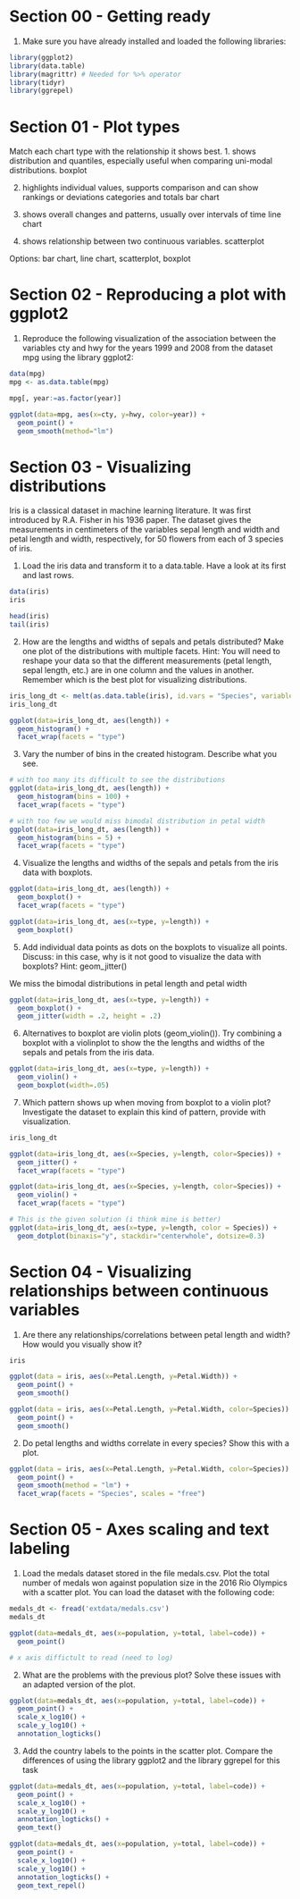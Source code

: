 # Section 00 - Getting ready
1. Make sure you have already installed and loaded the following libraries:
```r
library(ggplot2)
library(data.table)
library(magrittr) # Needed for %>% operator
library(tidyr)
library(ggrepel)
```

# Section 01 - Plot types
Match each chart type with the relationship it shows best.
1. shows distribution and quantiles, especially useful when comparing uni-modal distributions.
boxplot

2. highlights individual values, supports comparison and can show rankings or deviations categories and totals
bar chart

3. shows overall changes and patterns, usually over intervals of time
line chart

4. shows relationship between two continuous variables.
scatterplot

Options: bar chart, line chart, scatterplot, boxplot

# Section 02 - Reproducing a plot with ggplot2
1. Reproduce the following visualization of the association between the variables cty and hwy for the years
1999 and 2008 from the dataset mpg using the library ggplot2:
```r
data(mpg)
mpg <- as.data.table(mpg)

mpg[, year:=as.factor(year)]

ggplot(data=mpg, aes(x=cty, y=hwy, color=year)) +
  geom_point() +
  geom_smooth(method="lm")
```

# Section 03 - Visualizing distributions

Iris is a classical dataset in machine learning literature. It was first introduced by R.A. Fisher in his 1936
paper. The dataset gives the measurements in centimeters of the variables sepal length and width and petal
length and width, respectively, for 50 flowers from each of 3 species of iris.

1. Load the iris data and transform it to a data.table. Have a look at its first and last rows.
```r
data(iris)
iris

head(iris)
tail(iris)
```


2. How are the lengths and widths of sepals and petals distributed? Make one plot of the distributions
with multiple facets. Hint: You will need to reshape your data so that the different measurements (petal
length, sepal length, etc.) are in one column and the values in another. Remember which is the best plot
for visualizing distributions.
```r
iris_long_dt <- melt(as.data.table(iris), id.vars = "Species", variable.name = "type", value.name = "length")
iris_long_dt

ggplot(data=iris_long_dt, aes(length)) + 
  geom_histogram() +
  facet_wrap(facets = "type")
```


3. Vary the number of bins in the created histogram. Describe what you see.
```r
# with too many its difficult to see the distributions
ggplot(data=iris_long_dt, aes(length)) + 
  geom_histogram(bins = 100) +
  facet_wrap(facets = "type")

# with too few we would miss bimodal distribution in petal width
ggplot(data=iris_long_dt, aes(length)) + 
  geom_histogram(bins = 5) +
  facet_wrap(facets = "type")
```

4. Visualize the lengths and widths of the sepals and petals from the iris data with boxplots.
```r
ggplot(data=iris_long_dt, aes(length)) + 
  geom_boxplot() +
  facet_wrap(facets = "type")

ggplot(data=iris_long_dt, aes(x=type, y=length)) +
  geom_boxplot()
```


5. Add individual data points as dots on the boxplots to visualize all points. Discuss: in this case, why is it
not good to visualize the data with boxplots? Hint: geom_jitter()

We miss the bimodal distributions in petal length and petal width
```r
ggplot(data=iris_long_dt, aes(x=type, y=length)) +
  geom_boxplot() +
  geom_jitter(width = .2, height = .2)
```


6. Alternatives to boxplot are violin plots (geom_violin()). Try combining a boxplot with a violinplot to
show the the lengths and widths of the sepals and petals from the iris data.
```r
ggplot(data=iris_long_dt, aes(x=type, y=length)) +
  geom_violin() +
  geom_boxplot(width=.05) 
```



7. Which pattern shows up when moving from boxplot to a violin plot? Investigate the dataset to explain
this kind of pattern, provide with visualization.
```r
iris_long_dt

ggplot(data=iris_long_dt, aes(x=Species, y=length, color=Species)) + 
  geom_jitter() +
  facet_wrap(facets = "type")

ggplot(data=iris_long_dt, aes(x=Species, y=length, color=Species)) + 
  geom_violin() +
  facet_wrap(facets = "type")

# This is the given solution (i think mine is better)
ggplot(data=iris_long_dt, aes(x=type, y=length, color = Species)) +
  geom_dotplot(binaxis="y", stackdir="centerwhole", dotsize=0.3)
```

# Section 04 - Visualizing relationships between continuous variables
1. Are there any relationships/correlations between petal length and width? How would you visually show it?
```r
iris

ggplot(data = iris, aes(x=Petal.Length, y=Petal.Width)) +
  geom_point() + 
  geom_smooth()

ggplot(data = iris, aes(x=Petal.Length, y=Petal.Width, color=Species)) +
  geom_point() + 
  geom_smooth()

```

2. Do petal lengths and widths correlate in every species? Show this with a plot.
```r
ggplot(data = iris, aes(x=Petal.Length, y=Petal.Width, color=Species)) +
  geom_point() + 
  geom_smooth(method = "lm") +
  facet_wrap(facets = "Species", scales = "free")
```


# Section 05 - Axes scaling and text labeling

1. Load the medals dataset stored in the file medals.csv. Plot the total number of medals won against
population size in the 2016 Rio Olympics with a scatter plot. You can load the dataset with the following
code:
```r
medals_dt <- fread('extdata/medals.csv')
medals_dt

ggplot(data=medals_dt, aes(x=population, y=total, label=code)) +
  geom_point()

# x axis diffictult to read (need to log)
```

2. What are the problems with the previous plot? Solve these issues with an adapted version of the plot.
```r
ggplot(data=medals_dt, aes(x=population, y=total, label=code)) +
  geom_point() + 
  scale_x_log10() +
  scale_y_log10() +
  annotation_logticks()
```

3. Add the country labels to the points in the scatter plot. Compare the differences of using the library
ggplot2 and the library ggrepel for this task
```r
ggplot(data=medals_dt, aes(x=population, y=total, label=code)) +
  geom_point() + 
  scale_x_log10() +
  scale_y_log10() +
  annotation_logticks() +
  geom_text()

ggplot(data=medals_dt, aes(x=population, y=total, label=code)) +
  geom_point() + 
  scale_x_log10() +
  scale_y_log10() +
  annotation_logticks() +
  geom_text_repel()
```





